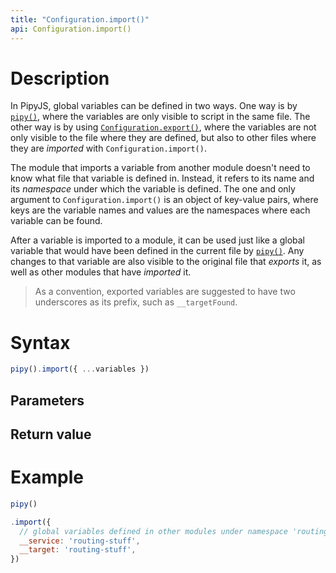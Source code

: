 ```yaml
---
title: "Configuration.import()"
api: Configuration.import()
---
```


# Description

In PipyJS, global variables can be defined in two ways. One way is by [`pipy()`](/reference/api/pipy), where the variables are only visible to script in the same file. The other way is by using [`Configuration.export()`](/reference/api/Configuration/export), where the variables are not only visible to the file where they are defined, but also to other files where they are _imported_ with `Configuration.import()`.

The module that imports a variable from another module doesn't need to know what file that variable is defined in. Instead, it refers to its name and its _namespace_ under which the variable is defined. The one and only argument to `Configuration.import()` is an object of key-value pairs, where keys are the variable names and values are the namespaces where each variable can be found.

After a variable is imported to a module, it can be used just like a global variable that would have been defined in the current file by [`pipy()`](/reference/api/pipy). Any changes to that variable are also visible to the original file that _exports_ it, as well as other modules that have _imported_ it.

> As a convention, exported variables are suggested to have two underscores as its prefix, such as `__targetFound`.

# Syntax

``` js
pipy().import({ ...variables })
```

## Parameters

<Parameters/>

## Return value

<ReturnValue/>

# Example

``` js
pipy()

.import({
  // global variables defined in other modules under namespace 'routing-stuff'
  __service: 'routing-stuff',
  __target: 'routing-stuff',
})
```
